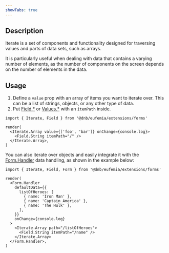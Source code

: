 ```yaml
---
showTabs: true
---
```


## Description

Iterate is a set of components and functionality designed for traversing values and parts of data sets, such as arrays.

It is particularly useful when dealing with data that contains a varying number of elements, as the number of components on the screen depends on the number of elements in the data.

## Usage

1. Define a `value` prop with an array of items you want to iterate over. This can be a list of strings, objects, or any other type of data.
2. Put [Field.\*](/uilib/extensions/forms/fields/) or [Values.\*](/uilib/extensions/forms/extended-features/Value/) with an `itemPath` inside.

```tsx
import { Iterate, Field } from '@dnb/eufemia/extensions/forms'

render(
  <Iterate.Array value={['foo', 'bar']} onChange={console.log}>
    <Field.String itemPath="/" />
  </Iterate.Array>,
)
```

You can also iterate over objects and easily integrate it with the [Form.Handler](/uilib/extensions/forms/extended-features/Form/Handler) data handling, as shown in the example below:

```tsx
import { Iterate, Field, Form } from '@dnb/eufemia/extensions/forms'

render(
  <Form.Handler
    defaultData={{
      listOfHeroes: [
        { name: 'Iron Man' },
        { name: 'Captain America' },
        { name: 'The Hulk' },
      ],
    }}
    onChange={console.log}
  >
    <Iterate.Array path="/listOfHeroes">
      <Field.String itemPath="/name" />
    </Iterate.Array>
  </Form.Handler>,
)
```
